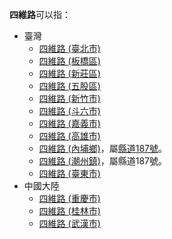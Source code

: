 '''四維路'''可以指：
* 臺灣
** [[四維路_(臺北市)|四維路 (臺北市)]]
** [[四維路_(板橋區)|四維路 (板橋區)]]
** [[四維路_(新莊區)|四維路 (新莊區)]]
** [[四維路_(五股區)|四維路 (五股區)]]
** [[四維路_(新竹市)|四維路 (新竹市)]]
** [[四維路_(斗六市)|四維路 (斗六市)]]
** [[四維路_(嘉義市)|四維路 (嘉義市)]]
** [[四維路_(高雄市)|四維路 (高雄市)]]
** [[四維路_(內埔鄉)|四維路 (內埔鄉)]]，屬[[縣道187號|縣道187號]]。
** [[四維路_(潮州鎮)|四維路 (潮州鎮)]]，屬縣道187號。
** [[四維路_(臺東市)|四維路 (臺東市)]]
* 中國大陸
** [[四維路_(重慶市)|四維路 (重慶市)]]
** [[四維路_(桂林市)|四維路 (桂林市)]]
** [[四維路_(武漢市)|四維路 (武漢市)]]

{{disambig|S|Cat=三字亞洲路名消歧義}}